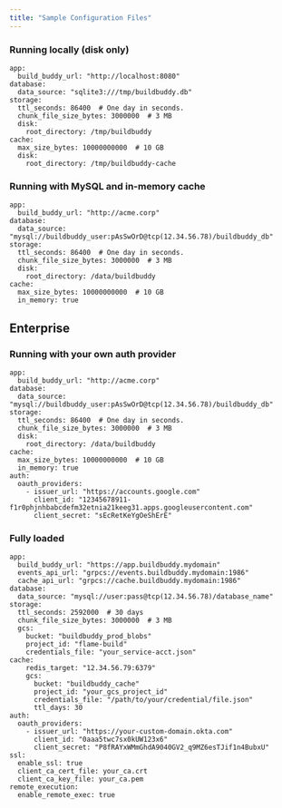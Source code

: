 ```yaml
---
title: "Sample Configuration Files"
---
```


### Running locally (disk only)[](#running-locally-disk-only "Direct link to Running locally (disk only)")

```
app:
  build_buddy_url: "http://localhost:8080"
database:
  data_source: "sqlite3:///tmp/buildbuddy.db"
storage:
  ttl_seconds: 86400  # One day in seconds.
  chunk_file_size_bytes: 3000000  # 3 MB
  disk:
    root_directory: /tmp/buildbuddy
cache:
  max_size_bytes: 10000000000  # 10 GB
  disk:
    root_directory: /tmp/buildbuddy-cache

```

### Running with MySQL and in-memory cache[](#running-with-mysql-and-in-memory-cache "Direct link to Running with MySQL and in-memory cache")

```
app:
  build_buddy_url: "http://acme.corp"
database:
  data_source: "mysql://buildbuddy_user:pAsSwOrD@tcp(12.34.56.78)/buildbuddy_db"
storage:
  ttl_seconds: 86400  # One day in seconds.
  chunk_file_size_bytes: 3000000  # 3 MB
  disk:
    root_directory: /data/buildbuddy
cache:
  max_size_bytes: 10000000000  # 10 GB
  in_memory: true

```

## Enterprise[](#enterprise "Direct link to Enterprise")

### Running with your own auth provider[](#running-with-your-own-auth-provider "Direct link to Running with your own auth provider")

```
app:
  build_buddy_url: "http://acme.corp"
database:
  data_source: "mysql://buildbuddy_user:pAsSwOrD@tcp(12.34.56.78)/buildbuddy_db"
storage:
  ttl_seconds: 86400  # One day in seconds.
  chunk_file_size_bytes: 3000000  # 3 MB
  disk:
    root_directory: /data/buildbuddy
cache:
  max_size_bytes: 10000000000  # 10 GB
  in_memory: true
auth:
  oauth_providers:
    - issuer_url: "https://accounts.google.com"
      client_id: "12345678911-f1r0phjnhbabcdefm32etnia21keeg31.apps.googleusercontent.com"
      client_secret: "sEcRetKeYgOeShErE"

```

### Fully loaded[](#fully-loaded "Direct link to Fully loaded")

```
app:
  build_buddy_url: "https://app.buildbuddy.mydomain"
  events_api_url: "grpcs://events.buildbuddy.mydomain:1986"
  cache_api_url: "grpcs://cache.buildbuddy.mydomain:1986"
database:
  data_source: "mysql://user:pass@tcp(12.34.56.78)/database_name"
storage:
  ttl_seconds: 2592000  # 30 days
  chunk_file_size_bytes: 3000000  # 3 MB
  gcs:
    bucket: "buildbuddy_prod_blobs"
    project_id: "flame-build"
    credentials_file: "your_service-acct.json"
cache:
    redis_target: "12.34.56.79:6379"
    gcs:
      bucket: "buildbuddy_cache"
      project_id: "your_gcs_project_id"
      credentials_file: "/path/to/your/credential/file.json"
      ttl_days: 30
auth:
  oauth_providers:
    - issuer_url: "https://your-custom-domain.okta.com"
      client_id: "0aaa5twc7sx0kUW123x6"
      client_secret: "P8fRAYxWMmGhdA9040GV2_q9MZ6esTJif1n4BubxU"
ssl:
  enable_ssl: true
  client_ca_cert_file: your_ca.crt
  client_ca_key_file: your_ca.pem
remote_execution:
  enable_remote_exec: true

```